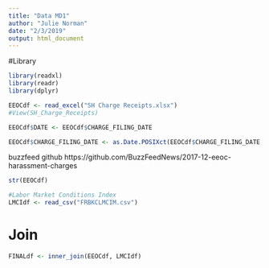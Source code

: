 ```yaml
---
title: "Data MD1"
author: "Julie Norman"
date: "2/3/2019"
output: html_document
---
```


#Library

```r
library(readxl)
library(readr)
library(dplyr)
```


```r
EEOCdf <- read_excel("SH Charge Receipts.xlsx")
#View(SH_Charge_Receipts)
```

```r
EEOCdf$DATE <- EEOCdf$CHARGE_FILING_DATE
```


```r
EEOCdf$CHARGE_FILING_DATE <- as.Date.POSIXct(EEOCdf$CHARGE_FILING_DATE, "%Y-%m-%d", tz = "GMT")
```

buzzfeed github
https://github.com/BuzzFeedNews/2017-12-eeoc-harassment-charges 


```r
str(EEOCdf)
```


```r
#Labor Market Conditions Index
LMCIdf <- read_csv("FRBKCLMCIM.csv")


```


# Join

```r
FINALdf <- inner_join(EEOCdf, LMCIdf)


```








